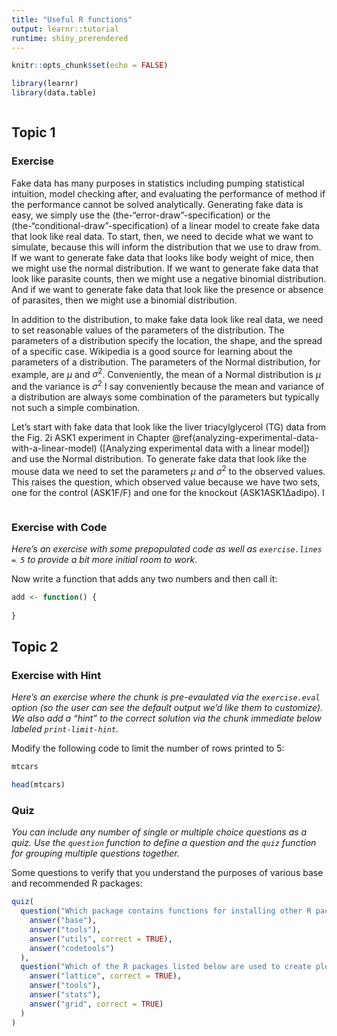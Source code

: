 ```yaml
---
title: "Useful R functions"
output: learnr::tutorial
runtime: shiny_prerendered
---
```


```r
knitr::opts_chunk$set(echo = FALSE)

library(learnr)
library(data.table)

```

```r

```

## Topic 1



### Exercise 

Fake data has many purposes in statistics including pumping statistical intuition, model checking after, and evaluating the performance of method if the performance cannot be solved analytically. Generating fake data is easy, we simply use the (the-"error-draw"-specification) or the (the-"conditional-draw"-specification) of a linear model to create fake data that look like real data. To start, then, we need to decide what we want to simulate, because this will inform the distribution that we use to draw from. If we want to generate fake data that looks like body weight of mice, then we might use the normal distribution. If we want to generate fake data that look like parasite counts, then we might use a negative binomial distribution. And if we want to generate fake data that look like the presence or absence of parasites, then we might use a binomial distribution.

In addition to the distribution, to make fake data look like real data, we need to set reasonable values of the parameters of the distribution. The parameters of a distribution specify the location, the shape, and the spread of a specific case. Wikipedia is a good source for learning about the parameters of a distribution. The parameters of the Normal distribution, for example, are $\mu$ and $\sigma^2$. Conveniently, the mean of a Normal distribution is $\mu$ and the variance is $\sigma^2$ I say conveniently because the mean and variance of a distribution are always some combination of the parameters but typically not such a simple combination.

Let's start with fake data that look like the liver triacylglycerol (TG) data from the Fig. 2i ASK1 experiment in Chapter \@ref(analyzing-experimental-data-with-a-linear-model) ([Analyzing experimental data with a linear model]) and use the Normal distribution. To generate fake data that look like the mouse data we need to set the parameters $\mu$ and $\sigma^2$ to the observed values. This raises the question, which observed value because we have two sets, one for the control (ASK1F/F) and one for the knockout (ASK1ASK1Δadipo). I 




```r

```

### Exercise with Code

*Here's an exercise with some prepopulated code as well as `exercise.lines = 5` to provide a bit more initial room to work.*

Now write a function that adds any two numbers and then call it:

```r
add <- function() {
  
}
```

## Topic 2

### Exercise with Hint

*Here's an exercise where the chunk is pre-evaulated via the `exercise.eval` option (so the user can see the default output we'd like them to customize). We also add a "hint" to the correct solution via the chunk immediate below labeled `print-limit-hint`.*

Modify the following code to limit the number of rows printed to 5:

```r
mtcars
```

```r
head(mtcars)
```

### Quiz

*You can include any number of single or multiple choice questions as a quiz. Use the `question` function to define a question and the `quiz` function for grouping multiple questions together.*

Some questions to verify that you understand the purposes of various base and recommended R packages:

```r
quiz(
  question("Which package contains functions for installing other R packages?",
    answer("base"),
    answer("tools"),
    answer("utils", correct = TRUE),
    answer("codetools")
  ),
  question("Which of the R packages listed below are used to create plots?",
    answer("lattice", correct = TRUE),
    answer("tools"),
    answer("stats"),
    answer("grid", correct = TRUE)
  )
)
```

